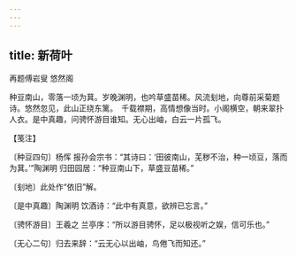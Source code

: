 ```yaml
---
---
---
```

title: 新荷叶
---



再题傅岩叟 悠然阁





种豆南山，零落一顷为萁。岁晚渊明，也吟草盛苗稀。风流刬地，向尊前采菊题诗。悠然忽见，此山正绕东篱。　千载襟期，高情想像当时。小阁横空，朝来翠扑人衣。是中真趣，问骋怀游目谁知。无心出岫，白云一片孤飞。





【笺注】


〔种豆四句〕杨恽 报孙会宗书：“其诗曰：‘田彼南山，芜秽不治，种一顷豆，落而为萁。’”陶渊明 归田园居：“种豆南山下，草盛豆苗稀。”

〔刬地〕此处作“依旧”解。

〔是中真趣〕陶渊明 饮酒诗：“此中有真意，欲辨已忘言。”

〔骋怀游目〕王羲之 兰亭序：“所以游目骋怀，足以极视听之娱，信可乐也。”

〔无心二句〕归去来辞：“云无心以出岫，鸟倦飞而知还。”
